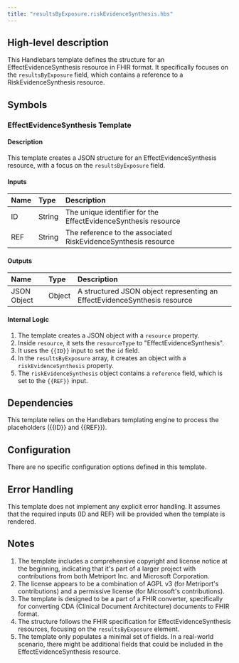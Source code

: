 ```yaml
---
title: "resultsByExposure.riskEvidenceSynthesis.hbs"
---
```


## High-level description
This Handlebars template defines the structure for an EffectEvidenceSynthesis resource in FHIR format. It specifically focuses on the `resultsByExposure` field, which contains a reference to a RiskEvidenceSynthesis resource.

## Symbols

### EffectEvidenceSynthesis Template
#### Description
This template creates a JSON structure for an EffectEvidenceSynthesis resource, with a focus on the `resultsByExposure` field.

#### Inputs
| Name | Type | Description |
|:-----|:-----|:------------|
| ID | String | The unique identifier for the EffectEvidenceSynthesis resource |
| REF | String | The reference to the associated RiskEvidenceSynthesis resource |

#### Outputs
| Name | Type | Description |
|:-----|:-----|:------------|
| JSON Object | Object | A structured JSON object representing an EffectEvidenceSynthesis resource |

#### Internal Logic
1. The template creates a JSON object with a `resource` property.
2. Inside `resource`, it sets the `resourceType` to "EffectEvidenceSynthesis".
3. It uses the `{{ID}}` input to set the `id` field.
4. In the `resultsByExposure` array, it creates an object with a `riskEvidenceSynthesis` property.
5. The `riskEvidenceSynthesis` object contains a `reference` field, which is set to the `{{REF}}` input.

## Dependencies
This template relies on the Handlebars templating engine to process the placeholders ({{ID}} and {{REF}}).

## Configuration
There are no specific configuration options defined in this template.

## Error Handling
This template does not implement any explicit error handling. It assumes that the required inputs (ID and REF) will be provided when the template is rendered.

## Notes
1. The template includes a comprehensive copyright and license notice at the beginning, indicating that it's part of a larger project with contributions from both Metriport Inc. and Microsoft Corporation.
2. The license appears to be a combination of AGPL v3 (for Metriport's contributions) and a permissive license (for Microsoft's contributions).
3. The template is designed to be a part of a FHIR converter, specifically for converting CDA (Clinical Document Architecture) documents to FHIR format.
4. The structure follows the FHIR specification for EffectEvidenceSynthesis resources, focusing on the `resultsByExposure` element.
5. The template only populates a minimal set of fields. In a real-world scenario, there might be additional fields that could be included in the EffectEvidenceSynthesis resource.